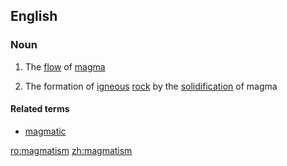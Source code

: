 ==English==

===Noun===
{{en-noun|-}}

# {{context|geology}} The [[flow]] of [[magma]]
# {{context|geology}} The formation of [[igneous]] [[rock]] by the [[solidification]] of magma

====Related terms====
*[[magmatic]]

[[ro:magmatism]]
[[zh:magmatism]]